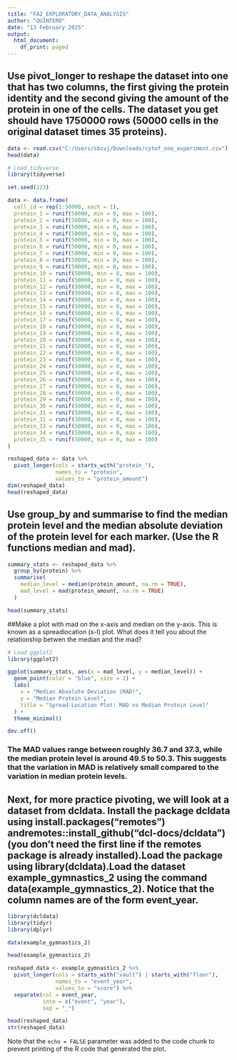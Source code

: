 ---
title: "FA2_EXPLORATORY_DATA_ANALYSIS"
author: "QUINTERO"
date: "13 February 2025"
output:
  html_document:
    df_print: paged
---


## Use pivot_longer to reshape the dataset into one that has two columns, the first giving the protein identity and the second giving the amount of the protein in one of the cells. The dataset you get should have 1750000 rows (50000 cells in the original dataset times 35 proteins).

```{r}
data <- read.csv("C:/Users/sbcvj/Downloads/cytof_one_experiment.csv")
head(data)

# Load tidyverse
library(tidyverse)

set.seed(123) 

data <- data.frame(
  cell_id = rep(1:50000, each = 1),
  protein_1 = runif(50000, min = 0, max = 100),
  protein_2 = runif(50000, min = 0, max = 100),
  protein_3 = runif(50000, min = 0, max = 100),
  protein_4 = runif(50000, min = 0, max = 100),
  protein_5 = runif(50000, min = 0, max = 100),
  protein_6 = runif(50000, min = 0, max = 100),
  protein_7 = runif(50000, min = 0, max = 100),
  protein_8 = runif(50000, min = 0, max = 100),
  protein_9 = runif(50000, min = 0, max = 100),
  protein_10 = runif(50000, min = 0, max = 100),
  protein_11 = runif(50000, min = 0, max = 100),
  protein_12 = runif(50000, min = 0, max = 100),
  protein_13 = runif(50000, min = 0, max = 100),
  protein_14 = runif(50000, min = 0, max = 100),
  protein_15 = runif(50000, min = 0, max = 100),
  protein_16 = runif(50000, min = 0, max = 100),
  protein_17 = runif(50000, min = 0, max = 100),
  protein_18 = runif(50000, min = 0, max = 100),
  protein_19 = runif(50000, min = 0, max = 100),
  protein_20 = runif(50000, min = 0, max = 100),
  protein_21 = runif(50000, min = 0, max = 100),
  protein_22 = runif(50000, min = 0, max = 100),
  protein_23 = runif(50000, min = 0, max = 100),
  protein_24 = runif(50000, min = 0, max = 100),
  protein_25 = runif(50000, min = 0, max = 100),
  protein_26 = runif(50000, min = 0, max = 100),
  protein_27 = runif(50000, min = 0, max = 100),
  protein_28 = runif(50000, min = 0, max = 100),
  protein_29 = runif(50000, min = 0, max = 100),
  protein_30 = runif(50000, min = 0, max = 100),
  protein_31 = runif(50000, min = 0, max = 100),
  protein_32 = runif(50000, min = 0, max = 100),
  protein_33 = runif(50000, min = 0, max = 100),
  protein_34 = runif(50000, min = 0, max = 100),
  protein_35 = runif(50000, min = 0, max = 100)
)

reshaped_data <- data %>%
  pivot_longer(cols = starts_with("protein_"),
               names_to = "protein",          
               values_to = "protein_amount")  
dim(reshaped_data)  
head(reshaped_data)

```

## Use group_by and summarise to find the median protein level and the median absolute deviation of the protein level for each marker. (Use the R functions median and mad).

```{r}
summary_stats <- reshaped_data %>%
  group_by(protein) %>%
  summarise(
    median_level = median(protein_amount, na.rm = TRUE),  
    mad_level = mad(protein_amount, na.rm = TRUE)         
  )

head(summary_stats)
```

##Make a plot with mad on the x-axis and median on the y-axis. This is known as a spreadlocation (s-l) plot. What does it tell you about the relationship betwen the median and the mad?

```{r}
# Load ggplot2
library(ggplot2)

ggplot(summary_stats, aes(x = mad_level, y = median_level)) +
  geom_point(color = "blue", size = 2) +  
  labs(
    x = "Median Absolute Deviation (MAD)", 
    y = "Median Protein Level",            
    title = "Spread-Location Plot: MAD vs Median Protein Level"
  ) +
  theme_minimal()

dev.off() 
```

### The MAD values range between roughly 36.7 and 37.3, while the median protein level is around 49.5 to 50.3. This suggests that the variation in MAD is relatively small compared to the variation in median protein levels.


## Next, for more practice pivoting, we will look at a dataset from dcldata. Install the package dcldata using install.packages("remotes") andremotes::install_github("dcl-docs/dcldata") (you don't need the first line if the remotes package is already installed).Load the package using library(dcldata).Load the dataset example_gymnastics_2 using the command data(example_gymnastics_2). Notice that the column names are of the form event_year.

```{r}
library(dcldata)
library(tidyr)
library(dplyr)

data(example_gymnastics_2)

head(example_gymnastics_2)

reshaped_data <- example_gymnastics_2 %>%
  pivot_longer(cols = starts_with("vault") | starts_with("floor"),  
               names_to = "event_year",       
               values_to = "score") %>%       
  separate(col = event_year,                   
           into = c("event", "year"),         
           sep = "_")                         

head(reshaped_data)
str(reshaped_data)
```




Note that the `echo = FALSE` parameter was added to the code chunk to prevent printing of the R code that generated the plot.
